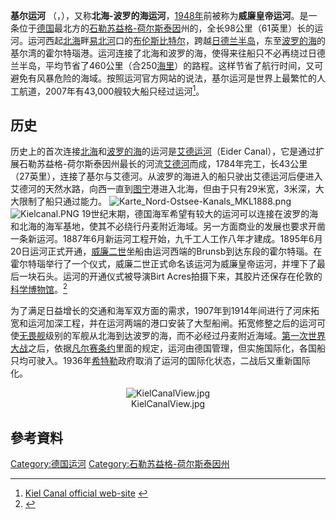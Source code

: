 {{refimprove|time=2020-01-21T09:52:05+00:00}}
{{coord|54|22|03.0|N|10|08|01.2|E|display=title}}
{{Infobox canal
  |name        = 基爾運河
  |image       = KielCanalNorthSeaLocks.jpg
  |image_caption = 基尔运河西端布伦斯比特尔港的船闸
  |former_names = 威廉皇帝运河
  |m_name      = 
  |company     = 
  |engineer    = 
  |a_engineer  = 
  |date_act    = 
  |date_began  = 1887年6月
  |date_use    = 
  |date_completed = 1895年
  |date_extended = 1907－1914
  |date_closed = 
  |date_rest   = 
  |len         = 
  |len_in      = 
  |o_len       = 
  |o_len_in    = 
  |len_note    = 
  |beam        = 29
  |beam_in     = 
  |o_beam      = 
  |o_beam_in   = 
  |beam_note   = 
  |start_point = [[布伦斯比特尔|布伦斯比特尔]]（[[北海_(大西洋)|北海]]）
  |o_start     = 
  |start_note  = 
  |end_point   = [[基尔|基尔]]{{link-de|霍尔特瑙|Kiel-Holtenau}}（[[波羅的海|波羅的海]]）
  |o_end       = 
  |end_note    = 
  |branch      = 
  |branch_of   = 
  |join        = 
  |locks       = 
  |o_locks     = 
  |lock_note   = 
  |length_km   = 98.26
  |o_length    = 
  |length_note = 
  |elev        = 
  |elev_note   = 
  |status      = 
  |nav         = 
}}

'''基尔运河''' （{{lang-de|Nord-Ostsee-Kanal, Kieler Kanal}}，{{lang-en|Kiel Canal}}），又称'''北海-波罗的海运河'''，[[1948年|1948年]]前被称为'''威廉皇帝运河'''。是一条位于[[德国|德国]]最北方的[[石勒苏益格-荷尔斯泰因|石勒苏益格-荷尔斯泰因]]州的，全长98公里（61英里）长的运河。运河西起[[北海_(大西洋)|北海]]畔[[易北河|易北河]]口的[[布伦斯比特尔|布伦斯比特尔]]，跨越[[日德兰半岛|日德兰半岛]]，东至[[波罗的海|波罗的海]]的基尔湾的霍尔特瑙港。运河连接了北海和波罗的海，使得来往船只不必再绕过日德兰半岛，平均节省了460公里（合250[[海里|海里]]）的路程。这样节省了航行时间，又可避免有风暴危险的海域。按照运河官方网站的说法，基尔运河是世界上最繁忙的人工航道，2007年有43,000艘较大船只经过运河<ref>[http://www.kiel-canal.org/english.htm Kiel Canal official web-site] {{webarchive|url=https://web.archive.org/web/20090310035954/http://www.kiel-canal.org/english.htm |date=2009-03-10 }}</ref>。

==历史==
历史上的首次连接[[北海_(大西洋)|北海]]和[[波罗的海|波罗的海]]的运河是[[艾德运河|艾德运河]]（Eider Canal），它是通过扩展石勒苏益格-荷尔斯泰因州最长的河流[[艾德河|艾德河]]而成，1784年完工，长43公里（27英里），连接了基尔与艾德河。从波罗的海进入的船只驶出艾德运河后便进入艾德河的天然水路，向西一直到[[图宁|图宁]]港进入北海，但由于只有29米宽，3米深，大大限制了船只通过能力。
[[File:Karte_Nord-Ostsee-Kanals_MKL1888.png|thumb]]
[[File:Kielcanal.PNG|thumb]]
19世纪末期，德国海军希望有较大的运河可以连接在波罗的海和北海的海军基地，使其不必绕行丹麦附近海域。另一方面商业的发展也要求开凿一条新运河。1887年6月新运河工程开始，九千工人工作八年才建成。1895年6月20日运河正式开通，[[威廉二世_(德國)|威廉二世]]坐船由运河西端的Brunsb到达东段的霍尔特瑙。在霍尔特瑙举行了一个仪式，威廉二世正式命名该运河为威廉皇帝运河，并埋下了最后一块石头。运河的开通仪式被导演Birt Acres拍摄下来，其胶片还保存在伦敦的[[科学博物馆_(伦敦)|科学博物馆]]。<ref>{{Cite web| url=http://www.screenonline.org.uk/film/id/724563/index.html| title=Opening of the Kiel Canal| work=Screenonline| accessdate=2007-03-30| archive-date=2007-08-23| archive-url=https://web.archive.org/web/20070823204016/http://www.screenonline.org.uk/film/id/724563/index.html| dead-url=no}}</ref>

为了满足日益增长的交通和海军双方面的需求，1907年到1914年间进行了河床拓宽和运河加深工程，并在运河两端的港口安装了大型船闸。拓宽修整之后的运河可使[[无畏舰|无畏舰]]级别的军舰从北海到达波罗的海，而不必经过丹麦附近海域。[[第一次世界大战|第一次世界大战]]之后，依据[[凡尔赛条约|凡尔赛条约]]里面的规定，运河由德国管理，但实施国际化，各国船只均可驶入。1936年[[希特勒|希特勒]]政府取消了运河的国际化状态，二战后又重新国际化。

<center>
[[File:KielCanalView.jpg|thumb]]
</center>

== 參考資料 ==
{{Reflist|2}}

{{Authority control}}
{{DEFAULTSORT:K}}
[[Category:德国运河|Category:德国运河]]
[[Category:石勒苏益格-荷尔斯泰因州|Category:石勒苏益格-荷尔斯泰因州]]